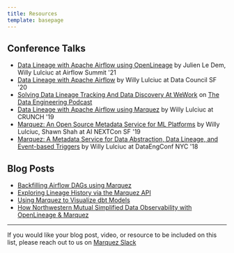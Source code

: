 ```yaml
---
title: Resources
template: basepage
---
```


## Conference Talks

* [Data Lineage with Apache Airflow using OpenLineage](https://www.youtube.com/watch?v=qQAdpbNhxl8) by Julien Le Dem, Willy Lulciuc at Airflow Summit '21
* [Data Lineage with Apache Airflow](https://www.datacouncil.ai/talks/data-lineage-with-apache-airflow) by Willy Lulciuc at Data Council SF '20
* [Solving Data Lineage Tracking And Data Discovery At WeWork](https://www.dataengineeringpodcast.com/marquez-data-lineage-episode-111) on [The Data Engineering Podcast](https://www.dataengineeringpodcast.com/)
* [Data Lineage with Apache Airflow using Marquez](https://www.youtube.com/watch?v=BIVUXruv5io) by Willy Lulciuc at CRUNCH '19
* [Marquez: An Open Source Metadata Service for ML Platforms](https://www.slideshare.net/WillyLulciuc/marquez-an-open-source-metadata-service-for-ml-platforms) by Willy Lulciuc, Shawn Shah at AI NEXTCon SF '19
* [Marquez: A Metadata Service for Data Abstraction, Data Lineage, and Event-based Triggers](https://www.datacouncil.ai/speaker/marquez-a-metadata-service-for-data-abstraction-data-lineage-and-event-based-triggers) by Willy Lulciuc at DataEngConf NYC '18

## Blog Posts

* [Backfilling Airflow DAGs using Marquez](https://openlineage.io/blog/backfilling-airflow-dags-using-marquez/)
* [Exploring Lineage History via the Marquez API](https://openlineage.io/blog/explore-lineage-api/)
* [Using Marquez to Visualize dbt Models](https://openlineage.io/blog/dbt-with-marquez/)
* [How Northwestern Mutual Simplified Data Observability with OpenLineage & Marquez](https://openlineage.io/blog/openlineage-at-northwestern-mutual/)

---

If you would like your blog post, video, or resource to be included on this list, please reach out to us on [Marquez Slack](https://join.slack.com/t/marquezproject/shared_invite/zt-2iylxasbq-GG_zXNcJdNrhC9uUMr3B7A)
